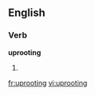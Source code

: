 ==English==

===Verb===
'''uprooting'''

# {{present participle of|[[uproot]]}}

[[fr:uprooting]]
[[vi:uprooting]]